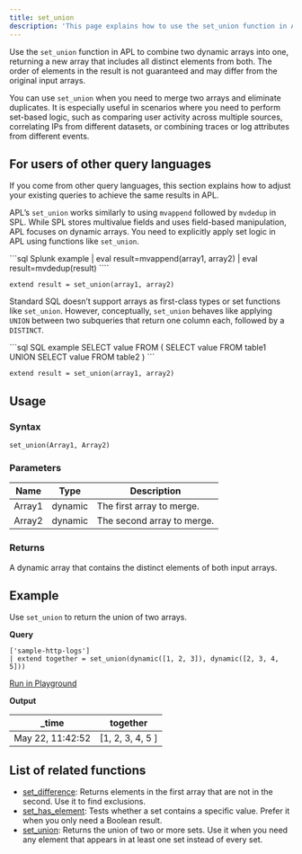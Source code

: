 ```yaml
---
title: set_union
description: 'This page explains how to use the set_union function in APL.'
---
```


Use the `set_union` function in APL to combine two dynamic arrays into one, returning a new array that includes all distinct elements from both. The order of elements in the result is not guaranteed and may differ from the original input arrays.

You can use `set_union` when you need to merge two arrays and eliminate duplicates. It is especially useful in scenarios where you need to perform set-based logic, such as comparing user activity across multiple sources, correlating IPs from different datasets, or combining traces or log attributes from different events.

## For users of other query languages

If you come from other query languages, this section explains how to adjust your existing queries to achieve the same results in APL.

<AccordionGroup>
<Accordion title="Splunk SPL users">

APL’s `set_union` works similarly to using `mvappend` followed by `mvdedup` in SPL. While SPL stores multivalue fields and uses field-based manipulation, APL focuses on dynamic arrays. You need to explicitly apply set logic in APL using functions like `set_union`.

<CodeGroup>
```sql Splunk example
| eval result=mvappend(array1, array2)
| eval result=mvdedup(result)
````

```kusto APL equivalent
extend result = set_union(array1, array2)
```

</CodeGroup>

</Accordion>
<Accordion title="ANSI SQL users">

Standard SQL doesn’t support arrays as first-class types or set functions like `set_union`. However, conceptually, `set_union` behaves like applying `UNION` between two subqueries that return one column each, followed by a `DISTINCT`.

<CodeGroup>
```sql SQL example
SELECT value FROM (
  SELECT value FROM table1
  UNION
  SELECT value FROM table2
)
```

```kusto APL equivalent
extend result = set_union(array1, array2)
```

</CodeGroup>

</Accordion>
</AccordionGroup>

## Usage

### Syntax

```kusto
set_union(Array1, Array2)
```

### Parameters

| Name   | Type    | Description                |
| ------ | ------- | -------------------------- |
| Array1 | dynamic | The first array to merge.  |
| Array2 | dynamic | The second array to merge. |

### Returns

A dynamic array that contains the distinct elements of both input arrays.

## Example

Use `set_union` to return the union of two arrays.

**Query**

```kusto
['sample-http-logs']
| extend together = set_union(dynamic([1, 2, 3]), dynamic([2, 3, 4, 5]))
```

[Run in Playground](https://play.axiom.co/axiom-play-qf1k/query?initForm=%7B%22apl%22%3A%22%5B'sample-http-logs'%5D%20%7C%20extend%20together%20%3D%20set_union(dynamic(%5B1%2C%202%2C%203%5D)%2C%20dynamic(%5B2%2C%203%2C%204%2C%205%5D))%22%7D)

**Output**

| _time            | together |
| ---------------- | --- |
| May 22, 11:42:52 | [1, 2, 3, 4, 5 ] |

## List of related functions

- [set_difference](apl/scalar-functions/mathematical-functions/set-difference): Returns elements in the first array that are not in the second. Use it to find exclusions.
- [set_has_element](/apl/scalar-functions/mathematical-functions/set-has-element): Tests whether a set contains a specific value. Prefer it when you only need a Boolean result.
- [set_union](/apl/scalar-functions/mathematical-functions/set-union): Returns the union of two or more sets. Use it when you need any element that appears in at least one set instead of every set.